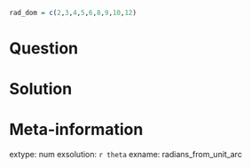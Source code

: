 ```r
rad_dom = c(2,3,4,5,6,8,9,10,12)

```

Question
======== 



Solution
========





Meta-information
============
extype: num
exsolution: `r theta`
exname: radians_from_unit_arc